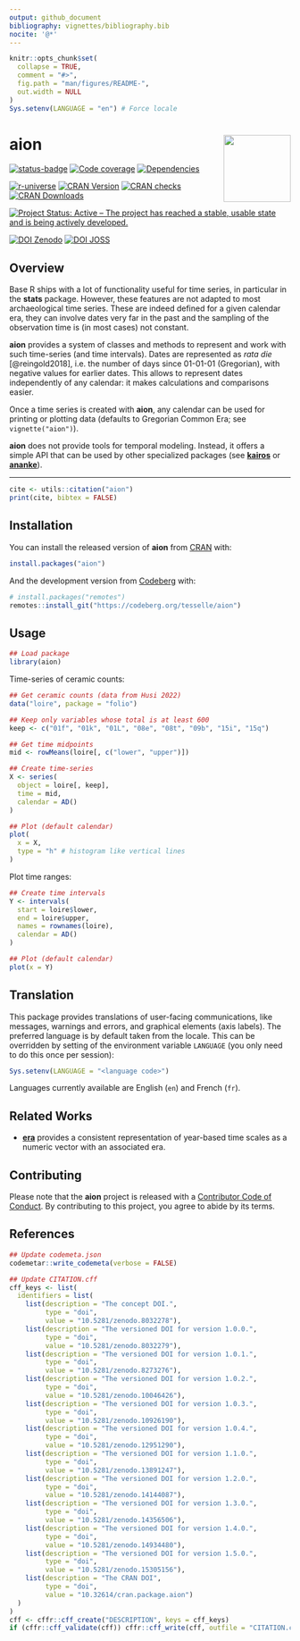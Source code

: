 ```yaml
---
output: github_document
bibliography: vignettes/bibliography.bib
nocite: '@*'
---
```


<!-- README.md is generated from README.Rmd. Please edit that file -->

```r
knitr::opts_chunk$set(
  collapse = TRUE,
  comment = "#>",
  fig.path = "man/figures/README-",
  out.width = NULL
)
Sys.setenv(LANGUAGE = "en") # Force locale
```

# aion <img width=120px src="man/figures/logo.png" align="right" />

<!-- badges: start -->
[![status-badge](https://ci.codeberg.org/api/badges/14685/status.svg)](https://ci.codeberg.org/repos/14685){.pkgdown-devel}
[![Code coverage](https://packages.tesselle.org/aion/coverage/badge.svg)](https://packages.tesselle.org/aion/coverage/){.pkgdown-devel}
[![Dependencies](https://tinyverse.netlify.app/badge/aion)](https://cran.r-project.org/package=aion){.pkgdown-devel}

[![r-universe](https://tesselle.r-universe.dev/badges/aion)](https://tesselle.r-universe.dev/aion){.pkgdown-devel}
[![CRAN Version](https://www.r-pkg.org/badges/version/aion)](https://cran.r-project.org/package=aion){.pkgdown-release}
[![CRAN checks](https://badges.cranchecks.info/worst/aion.svg)](https://cran.r-project.org/web/checks/check_results_aion.html){.pkgdown-release}
[![CRAN Downloads](https://cranlogs.r-pkg.org/badges/aion)](https://cran.r-project.org/package=aion){.pkgdown-release}

[![Project Status: Active – The project has reached a stable, usable state and is being actively developed.](https://www.repostatus.org/badges/latest/active.svg)](https://www.repostatus.org/#active)

[![DOI Zenodo](https://zenodo.org/badge/DOI/10.5281/zenodo.8032278.svg)](https://doi.org/10.5281/zenodo.8032278)
[![DOI JOSS](https://joss.theoj.org/papers/10.21105/joss.06210/status.svg)](https://doi.org/10.21105/joss.06210)
<!-- badges: end -->

## Overview

Base R ships with a lot of functionality useful for time series, in particular in the **stats** package. However, these features are not adapted to most archaeological time series. These are indeed defined for a given calendar era, they can involve dates very far in the past and the sampling of the observation time is (in most cases) not constant. 

**aion** provides a system of classes and methods to represent and work with such time-series (and time intervals). Dates are represented as *rata die* [@reingold2018], i.e. the number of days since 01-01-01 (Gregorian), with negative values for earlier dates. This allows to represent dates independently of any calendar: it makes calculations and comparisons easier.

Once a time series is created with **aion**, any calendar can be used for printing or plotting data (defaults to Gregorian Common Era; see `vignette("aion")`).

**aion** does not provide tools for temporal modeling. Instead, it offers a simple API that can be used by other specialized packages (see [**kairos**](https://packages.tesselle.org/kairos/) or [**ananke**](https://packages.tesselle.org/ananke/)).

---

```r
cite <- utils::citation("aion")
print(cite, bibtex = FALSE)
```

## Installation

You can install the released version of **aion** from [CRAN](https://CRAN.R-project.org) with:

```r
install.packages("aion")
```

And the development version from [Codeberg](https://codeberg.org/) with:

```r
# install.packages("remotes")
remotes::install_git("https://codeberg.org/tesselle/aion")
```

## Usage

```r
## Load package
library(aion)
```

Time-series of ceramic counts:

```r
## Get ceramic counts (data from Husi 2022)
data("loire", package = "folio")

## Keep only variables whose total is at least 600
keep <- c("01f", "01k", "01L", "08e", "08t", "09b", "15i", "15q")

## Get time midpoints
mid <- rowMeans(loire[, c("lower", "upper")])

## Create time-series
X <- series(
  object = loire[, keep],
  time = mid,
  calendar = AD()
)

## Plot (default calendar)
plot(
  x = X, 
  type = "h" # histogram like vertical lines
)
```

Plot time ranges:

```r
## Create time intervals
Y <- intervals(
  start = loire$lower,
  end = loire$upper,
  names = rownames(loire),
  calendar = AD()
)

## Plot (default calendar)
plot(x = Y)
```

## Translation

This package provides translations of user-facing communications, like messages, warnings and errors, and graphical elements (axis labels). The preferred language is by default taken from the locale. This can be overridden by setting of the environment variable `LANGUAGE` (you only need to do this once per session):

``` r
Sys.setenv(LANGUAGE = "<language code>")
```

Languages currently available are English (`en`) and French (`fr`).

## Related Works

* [**era**](https://github.com/joeroe/era) provides a consistent representation of year-based time scales as a numeric vector with an associated era.

## Contributing

Please note that the **aion** project is released with a [Contributor Code of Conduct](https://www.tesselle.org/conduct.html). By contributing to this project, you agree to abide by its terms.

## References

```r
## Update codemeta.json
codemetar::write_codemeta(verbose = FALSE)

## Update CITATION.cff
cff_keys <- list(
  identifiers = list(
    list(description = "The concept DOI.",
         type = "doi",
         value = "10.5281/zenodo.8032278"),
    list(description = "The versioned DOI for version 1.0.0.",
         type = "doi",
         value = "10.5281/zenodo.8032279"),
    list(description = "The versioned DOI for version 1.0.1.",
         type = "doi",
         value = "10.5281/zenodo.8273276"),
    list(description = "The versioned DOI for version 1.0.2.",
         type = "doi",
         value = "10.5281/zenodo.10046426"),
    list(description = "The versioned DOI for version 1.0.3.",
         type = "doi",
         value = "10.5281/zenodo.10926190"),
    list(description = "The versioned DOI for version 1.0.4.",
         type = "doi",
         value = "10.5281/zenodo.12951290"),
    list(description = "The versioned DOI for version 1.1.0.",
         type = "doi",
         value = "10.5281/zenodo.13891247"),
    list(description = "The versioned DOI for version 1.2.0.",
         type = "doi",
         value = "10.5281/zenodo.14144087"),
    list(description = "The versioned DOI for version 1.3.0.",
         type = "doi",
         value = "10.5281/zenodo.14356506"),
    list(description = "The versioned DOI for version 1.4.0.",
         type = "doi",
         value = "10.5281/zenodo.14934480"),
    list(description = "The versioned DOI for version 1.5.0.",
         type = "doi",
         value = "10.5281/zenodo.15305156"),
    list(description = "The CRAN DOI",
         type = "doi",
         value = "10.32614/cran.package.aion")
  )
)
cff <- cffr::cff_create("DESCRIPTION", keys = cff_keys)
if (cffr::cff_validate(cff)) cffr::cff_write(cff, outfile = "CITATION.cff")
```
